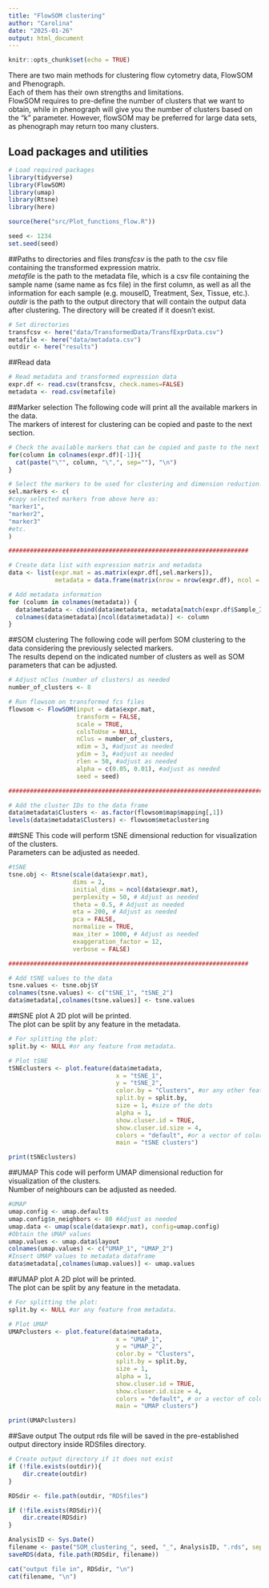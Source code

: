 ```yaml
---
title: "FlowSOM clustering"
author: "Carolina"
date: "2025-01-26"
output: html_document
---
```


```r
knitr::opts_chunk$set(echo = TRUE)
```

There are two main methods for clustering flow cytometry data, FlowSOM and Phenograph. \
Each of them has their own strengths and limitations. \
FlowSOM requires to pre-define the number of clusters that we want to obtain, while in phenograph will give you the number of clusters based on the "k" parameter. However, flowSOM may be preferred for large data sets, as phenograph may return too many clusters.


## Load packages and utilities
```r

# Load required packages
library(tidyverse)
library(FlowSOM)
library(umap)
library(Rtsne)
library(here)

source(here("src/Plot_functions_flow.R"))

seed <- 1234
set.seed(seed)
```

##Paths to directories and files
*transfcsv* is the path to the csv file containing the transformed expression matrix. \
*metafile* is the path to the metadata file, which is a csv file containing the sample name (same name as fcs file) in the first column, as well as all the information for each sample (e.g. mouseID, Treatment, Sex, Tissue, etc.). \
*outdir* is the path to the output directory that will contain the output data after clustering. The directory will be created if it doesn't exist.

```r

# Set directories
transfcsv <- here("data/TransformedData/TransfExprData.csv")
metafile <- here("data/metadata.csv")
outdir <- here("results")
```

##Read data
```r
# Read metadata and transformed expression data
expr.df <- read.csv(transfcsv, check.names=FALSE)
metadata <- read.csv(metafile)
```

##Marker selection
The following code will print all the available markers in the data. \
The markers of interest for clustering can be copied and paste to the next section.

```r
# Check the available markers that can be copied and paste to the next section.
for(column in colnames(expr.df)[-1]){
  cat(paste("\"", column, "\",", sep=""), "\n")
}
```


```r

# Select the markers to be used for clustering and dimension reduction.
sel.markers <- c(
#copy selected markers from above here as:
"marker1",
"marker2",
"marker3"
#etc.
)

###################################################################

# Create data list with expression matrix and metadata
data <- list(expr.mat = as.matrix(expr.df[,sel.markers]),
             metadata = data.frame(matrix(nrow = nrow(expr.df), ncol = 0)))

# Add metadata information
for (column in colnames(metadata)) {
  data$metadata <- cbind(data$metadata, metadata[match(expr.df$Sample_ID, metadata[,1]),column])
  colnames(data$metadata)[ncol(data$metadata)] <- column
}

```

##SOM clustering
The following code will perfom SOM clustering to the data considering the previously selected markers. \
The results depend on the indicated number of clusters as well as SOM parameters that can be adjusted.

```r

# Adjust nClus (number of clusters) as needed
number_of_clusters <- 8

# Run flowsom on transformed fcs files
flowsom <- FlowSOM(input = data$expr.mat,
                   transform = FALSE,
                   scale = TRUE,
                   colsToUse = NULL, 
                   nClus = number_of_clusters,
                   xdim = 3, #adjust as needed
                   ydim = 3, #adjust as needed
                   rlen = 50, #adjust as needed
                   alpha = c(0.05, 0.01), #adjust as needed
                   seed = seed) 

#########################################################################

# Add the cluster IDs to the data frame
data$metadata$Clusters <- as.factor(flowsom$map$mapping[,1])
levels(data$metadata$Clusters) <- flowsom$metaclustering

```

##tSNE
This code will perform tSNE dimensional reduction for visualization of the clusters. \
Parameters can be adjusted as needed.

```r

#tSNE
tsne.obj <- Rtsne(scale(data$expr.mat),
                  dims = 2,
                  initial_dims = ncol(data$expr.mat),
                  perplexity = 50, # Adjust as needed
                  theta = 0.5, # Adjust as needed
                  eta = 200, # Adjust as needed
                  pca = FALSE,
                  normalize = TRUE,
                  max_iter = 1000, # Adjust as needed
                  exaggeration_factor = 12,
                  verbose = FALSE)

###################################################################

# Add tSNE values to the data
tsne.values <- tsne.obj$Y
colnames(tsne.values) <- c("tSNE_1", "tSNE_2")
data$metadata[,colnames(tsne.values)] <- tsne.values
```

##tSNE plot
A 2D plot will be printed. \
The plot can be split by any feature in the metadata.
```r
# For splitting the plot:
split.by <- NULL #or any feature from metadata.

# Plot tSNE
tSNEclusters <- plot.feature(data$metadata, 
                              x = "tSNE_1",
                              y = "tSNE_2",
                              color.by = "Clusters", #or any other feature in the metadata
                              split.by = split.by,
                              size = 1, #size of the dots
                              alpha = 1,
                              show.cluser.id = TRUE,
                              show.cluser.id.size = 4,
                              colors = "default", #or a vector of colors with length = nClusters
                              main = "tSNE clusters")

print(tSNEclusters)

```

##UMAP
This code will perform UMAP dimensional reduction for visualization of the clusters. \
Number of neighbours can be adjusted as needed.

```r
#UMAP
umap.config <- umap.defaults
umap.config$n_neighbors <- 80 #Adjust as needed
umap.data <- umap(scale(data$expr.mat), config=umap.config)
#Obtain the UMAP values
umap.values <- umap.data$layout
colnames(umap.values) <- c("UMAP_1", "UMAP_2")
#Insert UMAP values to metadata dataframe
data$metadata[,colnames(umap.values)] <- umap.values
```

##UMAP plot
A 2D plot will be printed. \
The plot can be split by any feature in the metadata.
```r
# For splitting the plot:
split.by <- NULL #or any feature from metadata.

# Plot UMAP
UMAPclusters <- plot.feature(data$metadata, 
                              x = "UMAP_1",
                              y = "UMAP_2",
                              color.by = "Clusters", 
                              split.by = split.by,
                              size = 1,
                              alpha = 1,
                              show.cluser.id = TRUE,
                              show.cluser.id.size = 4,
                              colors = "default", # or a vector of colors with length = nClusters
                              main = "UMAP clusters")

print(UMAPclusters)
```

##Save output
The output rds file will be saved in the pre-established output directory inside RDSfiles directory.
```r

# Create output directory if it does not exist
if (!file.exists(outdir)){
    dir.create(outdir)
}

RDSdir <- file.path(outdir, "RDSfiles")

if (!file.exists(RDSdir)){
    dir.create(RDSdir)
}

AnalysisID <- Sys.Date()
filename <- paste("SOM_clustering_", seed, "_", AnalysisID, ".rds", sep="")
saveRDS(data, file.path(RDSdir, filename))

cat("output file in", RDSdir, "\n")
cat(filename, "\n")
```
